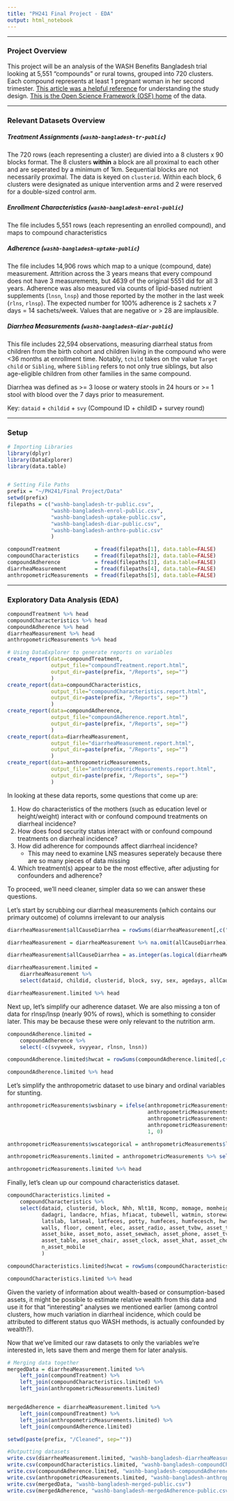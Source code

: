 ```yaml
---
title: "PH241 Final Project - EDA"
output: html_notebook
---
```

***
### Project Overview

This project will be an analysis of the WASH Benefits Bangladesh trial looking at 5,551 "compounds" or rural towns, grouped into 720 clusters. Each compound represents at least 1 pregnant woman in her second trimester. [This article was a helpful reference](http://bmjopen.bmj.com/content/3/8/e003476.short) for understanding the study design. [This is the Open Science Framework (OSF) home](https://osf.io/wvyn4/) of the data.

***
### Relevant Datasets Overview

##### Treatment Assignments (`washb-bangladesh-tr-public`)
The 720 rows (each representing a cluster) are divied into a 8 clusters x 90 blocks format. The 8 clusters **within** a block are all proximal to each other and are seperated by a minimum of 1km. Sequential blocks are not necessarily proximal. The data is keyed on `clusterid`. Within each block, 6 clusters were designated as unique intervention arms and 2 were reserved for a double-sized control arm.

##### Enrollment Characteristics (`washb-bangladesh-enrol-public`)
The file includes 5,551 rows (each representing an enrolled compound), and maps to compound characteristics

##### Adherence (`washb-bangladesh-uptake-public`)
The file includes 14,906 rows which map to a unique (compound, date) measurement. Attrition across the 3 years means that every compound does not have 3 measurements, but 4639 of the original 5551 did for all 3 years. Adherence was also measured via counts of lipid-based nutrient supplements (`lnsn`, `lnsp`) and those reported by the mother in the last week (`rlns`, `rlnsp`). The expected number for 100% adherence is 2 sachets x 7 days = 14 sachets/week. Values that are negative or > 28 are implausible.

##### Diarrhea Measurements (`washb-bangladesh-diar-public`)
This file includes 22,594 observations, measuring diarrheal status from children from the birth cohort and children living in the compound who were <36 months at enrollment time. Notably, `tchild` takes on the value `Target child` or `Sibling`, where `Sibling` refers to not only true siblings, but also age-eligible children from other families in the same compound. 

Diarrhea was defined as >= 3 loose or watery stools in 24 hours or >= 1 stool with blood over the 7 days prior to measurement.

Key: `dataid` + `childid` + `svy` (Compound ID + childID + survey round)

***
### Setup
```r
# Importing Libraries
library(dplyr)
library(DataExplorer)
library(data.table)


# Setting File Paths
prefix = "~/PH241/Final Project/Data"
setwd(prefix)
filepaths = c("washb-bangladesh-tr-public.csv",
              "washb-bangladesh-enrol-public.csv",
              "washb-bangladesh-uptake-public.csv",
              "washb-bangladesh-diar-public.csv",
              "washb-bangladesh-anthro-public.csv"
              )

compoundTreatment           = fread(filepaths[1], data.table=FALSE)
compoundCharacteristics     = fread(filepaths[2], data.table=FALSE)
compoundAdherence           = fread(filepaths[3], data.table=FALSE)
diarrheaMeasurement         = fread(filepaths[4], data.table=FALSE)
anthropometricMeasurements  = fread(filepaths[5], data.table=FALSE)
```
***
### Exploratory Data Analysis (EDA)
```r
compoundTreatment %>% head
compoundCharacteristics %>% head
compoundAdherence %>% head
diarrheaMeasurement %>% head
anthropometricMeasurements %>% head 
```
```r
# Using DataExplorer to generate reports on variables
create_report(data=compoundTreatment,
              output_file="compoundTreatment.report.html", 
              output_dir=paste(prefix, "/Reports", sep="")
              )
create_report(data=compoundCharacteristics,
              output_file="compoundCharacteristics.report.html", 
              output_dir=paste(prefix, "/Reports", sep="")
              )
create_report(data=compoundAdherence,
              output_file="compoundAdherence.report.html", 
              output_dir=paste(prefix, "/Reports", sep="")
              )
create_report(data=diarrheaMeasurement,
              output_file="diarrheaMeasurement.report.html", 
              output_dir=paste(prefix, "/Reports", sep="")
              )
create_report(data=anthropometricMeasurements,
              output_file="anthropometricMeasurements.report.html",
              output_dir=paste(prefix, "/Reports", sep="")
              )
```

In looking at these data reports, some questions that come up are:

1. How do characteristics of the mothers (such as education level or height/weight) interact with or confound compound treatments on diarrheal incidence? 
2. How does food security status interact with or confound compound treatments on diarrheal incidence?
3. How did adherence for compounds affect diarrheal incidence?
    - This may need to examine LNS measures seperately because there are so many pieces of data missing
4. Which treatment(s) appear to be the most effective, after adjusting for confounders and adherence?

To proceed, we'll need cleaner, simpler data so we can answer these questions. 

Let's start by scrubbing our diarrheal measurements (which contains our primary outcome) of columns irrelevant to our analysis
```r
diarrheaMeasurement$allCauseDiarrhea = rowSums(diarrheaMeasurement[,c("d3plus2d", "d3plus7d", "dloose2d", "dloose7d", "dblood2d", "dblood7d", "diar2d", "diar7d")]) > 0

diarrheaMeasurement = diarrheaMeasurement %>% na.omit(allCauseDiarrhea)

diarrheaMeasurement$allCauseDiarrhea = as.integer(as.logical(diarrheaMeasurement$allCauseDiarrhea))

diarrheaMeasurement.limited = 
    diarrheaMeasurement %>%
    select(dataid, childid, clusterid, block, svy, sex, agedays, allCauseDiarrhea)

diarrheaMeasurement.limited %>% head
```
Next up, let's simplify our adherence dataset. We are also missing a ton of data for rlnsp/lnsp (nearly 90% of rows), which is something to consider later. This may be because these were only relevant to the nutrition arm.
```r
compoundAdherence.limited = 
    compoundAdherence %>% 
    select(-c(svyweek, svyyear, rlnsn, lnsn))

compoundAdherence.limited$hwcat = rowSums(compoundAdherence.limited[,c("hwsw", "hwss")]) 

compoundAdherence.limited %>% head
```
Let's simplify the anthropometric dataset to use binary and ordinal variables for stunting.
```r
anthropometricMeasurements$wsbinary = ifelse(anthropometricMeasurements$lazminus2==1 | 
                                             anthropometricMeasurements$wazminus2==1 | 
                                             anthropometricMeasurements$lazminus3==1 | 
                                             anthropometricMeasurements$wazminus3==1, 
                                             1, 0)

anthropometricMeasurements$wscategorical = anthropometricMeasurements$lazminus2 + anthropometricMeasurements$wazminus2 + 2*(anthropometricMeasurements$lazminus3 + anthropometricMeasurements$wazminus3)

anthropometricMeasurements.limited = anthropometricMeasurements %>% select(dataid, childid, clusterid, block, svy, wsbinary, wscategorical)

anthropometricMeasurements.limited %>% head
```



Finally, let's clean up our compound characteristics dataset. 
```r
compoundCharacteristics.limited = 
    compoundCharacteristics %>%
    select(dataid, clusterid, block, Nhh, Nlt18, Ncomp, momage, momheight, momeduy, dadeduy,
           dadagri, landacre, hfias, hfiacat, tubewell, watmin, storewat, treatwat, latown, 
           latslab, latseal, latfeces, potty, humfeces, humfecesch, hwsw, hwss, hwsws, roof,
           walls, floor, cement, elec, asset_radio, asset_tvbw, asset_tvcol, asset_refrig,
           asset_bike, asset_moto, asset_sewmach, asset_phone, asset_tv, asset_wardrobe,
           asset_table, asset_chair, asset_clock, asset_khat, asset_chouki, asset_mobile, 
           n_asset_mobile
           )

compoundCharacteristics.limited$hwcat = rowSums(compoundCharacteristics.limited[,c("hwsw", "hwss")]) 

compoundCharacteristics.limited %>% head
```


Given the variety of information about wealth-based or consumption-based assets, it might be possible to estimate relative wealth from this data and use it for that "interesting" analyses we mentioned earlier (among control clusters, how much variation in diarrheal incidence, which could be attributed to different status quo WASH methods, is actually confounded by wealth?). 

Now that we've limited our raw datasets to only the variables we're interested in, lets save them and merge them for later analysis.
```r
# Merging data together
mergedData = diarrheaMeasurement.limited %>% 
    left_join(compoundTreatment) %>%
    left_join(compoundCharacteristics.limited) %>%
    left_join(anthropometricMeasurements.limited)


mergedAdherence = diarrheaMeasurement.limited %>%
    left_join(compoundTreatment) %>%
    left_join(anthropometricMeasurements.limited) %>%
    left_join(compoundAdherence.limited)

setwd(paste(prefix, "/Cleaned", sep=""))

#Outputting datasets
write.csv(diarrheaMeasurement.limited, "washb-bangladesh-diarrheaMeasurement-limited-public.csv")
write.csv(compoundCharacteristics.limited, "washb-bangladesh-compoundCharacteristics-limited-public.csv")
write.csv(compoundAdherence.limited, "washb-bangladesh-compoundAdherence-limited-public.csv")
write.csv(anthropometricMeasurements.limited, "washb-bangladesh-anthropometricMeasurements-limited-public.csv")
write.csv(mergedData, "washb-bangladesh-merged-public.csv")
write.csv(mergedAdherence, "washb-bangladesh-mergedAdherence-public.csv")
```



